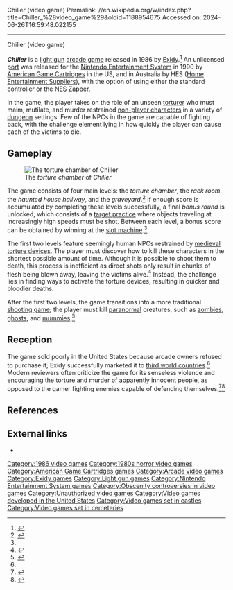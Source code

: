 Chiller (video game)
Permalink: //en.wikipedia.org/w/index.php?title=Chiller_%28video_game%29&oldid=1188954675
Accessed on: 2024-06-26T16:59:48.022155



------
Chiller (video game)
{{Short description|Light gun arcade game by Exidy}}
{{Infobox video game
|title = Chiller
|image = Chiller NES cover.jpg
|caption = NES cover art
|developer = [[Exidy]]
|publisher = {{flatlist|
* [[Exidy]]
* [[American Game Cartridges|AGC]]
* [[Home Entertainment Suppliers|HES]]
}}
|designer =
|release = 1986, 1990 (NES)
|genre = {{flatlist|
* [[Light gun shooter]]
* [[Horror game|horror]]
}}
|arcade system = Exidy 440
|platforms = {{flatlist|
* [[Arcade game|Arcade]]
* [[NES]]
}}
}}

'''''Chiller''''' is a [[light gun]] [[arcade game]] released in 1986 by [[Exidy]].<ref name="klov">{{Cite web|title=Chiller|url=https://www.arcade-museum.com/game_detail.php?game_id=7328|access-date=2020-08-17|website=International Arcade Museum}}</ref> An unlicensed [[Porting|port]] was released for the [[Nintendo Entertainment System]] in 1990 by [[American Game Cartridges]] in the US, and in Australia by HES ([[Home Entertainment Suppliers]]), with the option of using either the standard controller or the [[NES Zapper]].

In the game, the player takes on the role of an unseen [[torture]]r who must maim, mutilate, and murder restrained [[non-player character]]s in a variety of [[dungeon]] settings. Few of the NPCs in the game are capable of fighting back, with the challenge element lying in how quickly the player can cause each of the victims to die.

== Gameplay ==

[[File:Chiller_1986_Arcade_Gameplay_Screenshot.png|thumb|left|The ''torture chamber'' of ''Chiller'']]

The game consists of four main levels: the ''torture chamber'', the ''rack room'', the ''haunted house hallway'', and the ''graveyard''.<ref>{{cite web|url=http://www.veterangamers.co.uk/blog/2011/03/16/controversial-games-chiller/|title=Controversial Games: Chiller|website=Veteran Gamers|date=16 March 2011|access-date=December 8, 2023|archive-url=https://web.archive.org/web/20221012185321/http://www.veterangamers.co.uk/blog/2011/03/16/controversial-games-chiller/|archive-date=October 12, 2022}}</ref> If enough score is accumulated by completing these levels successfully, a final ''bonus round'' is unlocked, which consists of a [[target practice]] where objects traveling at increasingly high speeds must be shot. Between each level, a bonus score can be obtained by winning at the [[slot machine]].<ref name="klov" />

The first two levels feature seemingly human NPCs restrained by [[medieval torture devices]]. The player must discover how to kill these characters in the shortest possible amount of time. Although it is possible to shoot them to death, this process is inefficient as direct shots only result in chunks of flesh being blown away, leaving the victims alive.<ref name="gamespot">{{cite web|url=http://www.gamespot.com/articles/when-two-tribes-go-to-war-a-history-of-video-game-controversy/1100-6090892/|title=When Two Tribes Go to War: A History of Video Game Controversy |first1=Lauren|last1=Gonzalez|first2=Collin|last2=Oguro|date=7 March 2004|website=[[GameSpot]]|publisher=[[CBS Interactive]]|archive-url=https://web.archive.org/web/20150509213652/http://www.gamespot.com/articles/when-two-tribes-go-to-war-a-history-of-video-game-controversy/1100-6090892/|archive-date=May 9, 2015|url-status=live}}</ref> Instead, the challenge lies in finding ways to activate the torture devices, resulting in quicker and bloodier deaths.

After the first two levels, the game transitions into a more traditional [[shooting game]]; the player must kill [[paranormal]] creatures, such as [[zombie]]s, [[ghost]]s, and [[mummy|mummies]].<ref name="kotaku">{{Cite web|title=The Story Of Chiller, One Very Messed Up Video Game|url=https://kotaku.com/the-story-of-chiller-one-very-messed-up-video-game-1829528354|access-date=2020-08-17|website=Kotaku|first=Luke|last=Winkie|date=10 April 2018}}</ref><!--

For each screen, shooting all available targets gives the player a bonus shooting round. The game features a Ghost counter on-screen scoring system named the "Ectoplasmic Tabulator". It has very similar gameplay to ''[[Crossbow (video game)|Crossbow]]'' and other related Exidy 440 board system games. -->

== Reception ==

The game sold poorly in the United States because arcade owners refused to purchase it; Exidy successfully marketed it to [[third world country|third world countries]].<ref name="gamespot" /> Modern reviewers often criticize the game for its senseless violence and encouraging the torture and murder of apparently innocent people, as opposed to the gamer fighting enemies capable of defending themselves.<ref>{{cite web|url=https://www.pastemagazine.com/games/nintendo/best-nes-zapper-games|title=Ranking Every Original NES Zapper Game|last=Martin|first=Garrett|website=[[Paste (magazine)|Paste]]|date=April 21, 2023|access-date=December 8, 2023|archive-url=https://web.archive.org/web/20230423235428/https://www.pastemagazine.com/games/nintendo/best-nes-zapper-games|archive-date=April 23, 2023}}</ref><ref>{{cite web|url=https://www.vice.com/en/article/kwpykz/a-bloody-history-of-gore-in-video-games-mike-diver-114|title=A Disgusting History of Gore in Video Games|last=Diver|first=Mike|website=[[Waypoint (website)|Waypoint]]|date=November 4, 2014|access-date=December 8, 2023|archive-url=https://web.archive.org/web/20221226042057/http://www.vice.com/en/article/kwpykz/a-bloody-history-of-gore-in-video-games-mike-diver-114|archive-date=December 26, 2022}}</ref>

== References ==
{{Reflist}}

== External links ==
*{{moby game|id=/11121/chiller/}}

{{NES Zapper}}

[[Category:1986 video games]]
[[Category:1980s horror video games]]
[[Category:American Game Cartridges games]]
[[Category:Arcade video games]]
[[Category:Exidy games]]
[[Category:Light gun games]]
[[Category:Nintendo Entertainment System games]]
[[Category:Obscenity controversies in video games]]
[[Category:Unauthorized video games]]
[[Category:Video games developed in the United States]]
[[Category:Video games set in castles]]
[[Category:Video games set in cemeteries]]